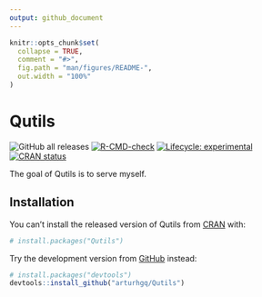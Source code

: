 ```yaml
---
output: github_document
---
```


<!-- README.md is generated from README.Rmd. Please edit that file -->

```r
knitr::opts_chunk$set(
  collapse = TRUE,
  comment = "#>",
  fig.path = "man/figures/README-",
  out.width = "100%"
)
```

# Qutils

<!-- badges: start -->
![GitHub all releases](https://img.shields.io/github/downloads/arturhgq/Qutils/total)
[![R-CMD-check](https://github.com/arturhgq/Qutils/workflows/R-CMD-check/badge.svg)](https://github.com/arturhgq/Qutils/actions)
[![Lifecycle: experimental](https://img.shields.io/badge/lifecycle-experimental-orange.svg)](https://lifecycle.r-lib.org/articles/stages.html#experimental)
[![CRAN status](https://www.r-pkg.org/badges/version/Qutils)](https://CRAN.R-project.org/package=Qutils)
<!-- badges: end -->

The goal of Qutils is to serve myself. 

## Installation

You can't install the released version of Qutils from [CRAN](https://CRAN.R-project.org) with:

``` r
# install.packages("Qutils")
```

Try the development version from [GitHub](https://github.com/) instead:

``` r
# install.packages("devtools")
devtools::install_github("arturhgq/Qutils")
```
